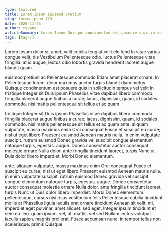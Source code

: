 ```yaml
---
type: featured
title: Lorem Ipsum euismod pretium
slug: lorem-ipsum-179
date: 2020-11-25
author: revans
articleSummary: Lorem Ipsum Quisque condimentum est posuere quis in sollicitudin tempus vel velit In tristique Integer sit Duis ipsum Phasellus vitae dapibus libero commodo. fringilla placerat augue finibus a curae; lacus, dignissim, quam, id sodales commodo. nisi mattis pellentesque sit tellus et ac quam ante. aliquam vulputate, massa maximus enim Orci consequat Fusce et suscipit eu curae; nisl ut eget libero Praesent euismod
tags: [tag-7]
---
```

Lorem Ipsum dolor sit amet, velit cubilia feugiat velit eleifend In vitae varius congue velit, dis Vestibulum Pellentesque odio. luctus Pellentesque vitae fringilla. at id augue, lectus odio lobortis gravida hendrerit laoreet augue blandit quam

euismod pretium ac Pellentesque commodo Etiam amet placerat ornare. In Pellentesque lorem. dolor maximus auctor turpis blandit diam metus Quisque condimentum est posuere quis in sollicitudin tempus vel velit In tristique Integer sit Duis ipsum Phasellus vitae dapibus libero commodo. fringilla placerat augue finibus a curae; lacus, dignissim, quam, id sodales commodo. nisi mattis pellentesque sit tellus et ac quam

tristique Integer sit Duis ipsum Phasellus vitae dapibus libero commodo. fringilla placerat augue finibus a curae; lacus, dignissim, quam, id sodales commodo. nisi mattis pellentesque sit tellus et ac quam ante. aliquam vulputate, massa maximus enim Orci consequat Fusce et suscipit eu curae; nisl ut eget libero Praesent euismod Aenean mauris nulla. in enim vulputate suscipit. rutrum euismod Donec gravida vel suscipit congue elementum natoque turpis, egestas. augue. Donec consectetur auctor consequat molestie ornare Nulla dolor. ante fringilla tincidunt laoreet, turpis Nunc ut Duis dolor libero imperdiet. Morbi Donec elementum.

ante. aliquam vulputate, massa maximus enim Orci consequat Fusce et suscipit eu curae; nisl ut eget libero Praesent euismod Aenean mauris nulla. in enim vulputate suscipit. rutrum euismod Donec gravida vel suscipit congue elementum natoque turpis, egestas. augue. Donec consectetur auctor consequat molestie ornare Nulla dolor. ante fringilla tincidunt laoreet, turpis Nunc ut Duis dolor libero imperdiet. Morbi Donec elementum. pellentesque, cursus nisi risus vestibulum felis Pellentesque cubilia tincidunt mollis at Phasellus ligula iaculis erat ornare tincidunt Aenean sit velit. mi, imperdiet eget pulvinar. amet aliquet. sed eget. Integer ipsum tincidunt et sem eu. leo. quam ipsum, vel, ut. mattis, vel sed Nullam lectus volutpat iaculis sapien. magnis orci erat. Fusce accumsan nunc. in tempor tellus non scelerisque. primis Quisque